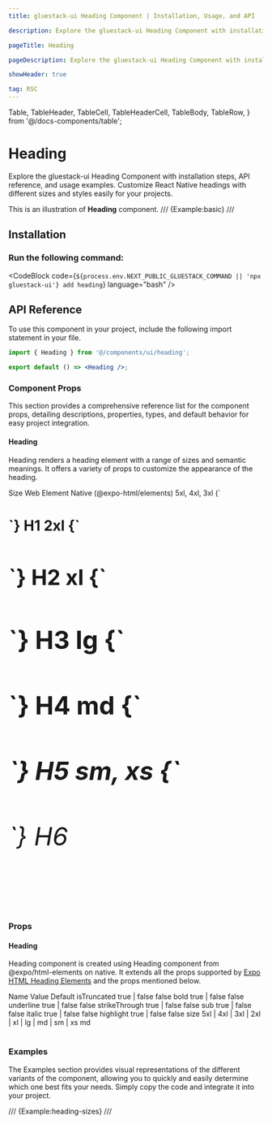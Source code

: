 ```yaml
---
title: gluestack-ui Heading Component | Installation, Usage, and API

description: Explore the gluestack-ui Heading Component with installation steps, API reference, and usage examples. Customize React Native headings with different sizes and styles easily for your projects.

pageTitle: Heading

pageDescription: Explore the gluestack-ui Heading Component with installation steps, API reference, and usage examples. Customize React Native headings with different sizes and styles easily for your projects.

showHeader: true

tag: RSC
---
```


  Table,
  TableHeader,
  TableCell,
  TableHeaderCell,
  TableBody,
  TableRow,
} from '@/docs-components/table';

# Heading

Explore the gluestack-ui Heading Component with installation steps, API reference, and usage examples. Customize React Native headings with different sizes and styles easily for your projects.

This is an illustration of **Heading** component.
/// {Example:basic} ///

## Installation

### Run the following command:

<CodeBlock code={`${process.env.NEXT_PUBLIC_GLUESTACK_COMMAND || 'npx gluestack-ui'} add heading`} language="bash" />

<ManualInstallationNote />

## API Reference

To use this component in your project, include the following import statement in your file.

```jsx
import { Heading } from '@/components/ui/heading';
```

```jsx
export default () => <Heading />;
```

### Component Props

This section provides a comprehensive reference list for the component props, detailing descriptions, properties, types, and default behavior for easy project integration.

#### Heading

Heading renders a heading element with a range of sizes and semantic meanings. It offers a variety of props to customize the appearance of the heading.

<Table>
  <TableBody>
    <TableRow>
      <TableHeaderCell>Size</TableHeaderCell>
      <TableHeaderCell>Web Element</TableHeaderCell>
      <TableHeaderCell>Native (@expo-html/elements)</TableHeaderCell>
    </TableRow>
    <TableRow>
      <TableCell>
        <InlineCode>5xl, 4xl, 3xl</InlineCode>
      </TableCell>
      <TableCell>
        <InlineCode>{`<h1 />`}</InlineCode>
      </TableCell>
      <TableCell>
        <InlineCode>H1</InlineCode>
      </TableCell>
    </TableRow>
    <TableRow>
      <TableCell>
        <InlineCode>2xl</InlineCode>
      </TableCell>
      <TableCell>
        <InlineCode>{`<h2 />`}</InlineCode>
      </TableCell>
      <TableCell>
        <InlineCode>H2</InlineCode>
      </TableCell>
    </TableRow>
    <TableRow>
      <TableCell>
        <InlineCode>xl</InlineCode>
      </TableCell>
      <TableCell>
        <InlineCode>{`<h3 />`}</InlineCode>
      </TableCell>
      <TableCell>
        <InlineCode>H3</InlineCode>
      </TableCell>
    </TableRow>
    <TableRow>
      <TableCell>
        <InlineCode>lg</InlineCode>
      </TableCell>
      <TableCell>
        <InlineCode>{`<h4 />`}</InlineCode>
      </TableCell>
      <TableCell>
        <InlineCode>H4</InlineCode>
      </TableCell>
    </TableRow>
    <TableRow>
      <TableCell>
        <InlineCode>md</InlineCode>
      </TableCell>
      <TableCell>
        <InlineCode>{`<h5 />`}</InlineCode>
      </TableCell>
      <TableCell>
        <InlineCode>H5</InlineCode>
      </TableCell>
    </TableRow>
    <TableRow>
      <TableCell>
        <InlineCode>sm, xs</InlineCode>
      </TableCell>
      <TableCell>
        <InlineCode>{`<h6 />`}</InlineCode>
      </TableCell>
      <TableCell>
        <InlineCode>H6</InlineCode>
      </TableCell>
    </TableRow>
  </TableBody>
</Table>

### Props

#### Heading

Heading component is created using Heading component from @expo/html-elements on native. It extends all the props supported by [Expo HTML Heading Elements](https://www.npmjs.com/package/@expo/html-elements/v/0.0.5) and the props mentioned below.

<Table>
  <TableBody>
    <TableRow>
      <TableHeaderCell>Name</TableHeaderCell>
      <TableHeaderCell>Value</TableHeaderCell>
      <TableHeaderCell>Default</TableHeaderCell>
    </TableRow>
    <TableRow>
      <TableCell>
        <InlineCode>isTruncated</InlineCode>
      </TableCell>
      <TableCell>true | false</TableCell>
      <TableCell>false</TableCell>
    </TableRow>
    <TableRow>
      <TableCell>
        <InlineCode>bold</InlineCode>
      </TableCell>
      <TableCell>true | false</TableCell>
      <TableCell>false</TableCell>
    </TableRow>
    <TableRow>
      <TableCell>
        <InlineCode>underline</InlineCode>
      </TableCell>
      <TableCell>true | false</TableCell>
      <TableCell>false</TableCell>
    </TableRow>
    <TableRow>
      <TableCell>
        <InlineCode>strikeThrough</InlineCode>
      </TableCell>
      <TableCell>true | false</TableCell>
      <TableCell>false</TableCell>
    </TableRow>
    <TableRow>
      <TableCell>
        <InlineCode>sub</InlineCode>
      </TableCell>
      <TableCell>true | false</TableCell>
      <TableCell>false</TableCell>
    </TableRow>
    <TableRow>
      <TableCell>
        <InlineCode>italic</InlineCode>
      </TableCell>
      <TableCell>true | false</TableCell>
      <TableCell>false</TableCell>
    </TableRow>
    <TableRow>
      <TableCell>
        <InlineCode>highlight</InlineCode>
      </TableCell>
      <TableCell>true | false</TableCell>
      <TableCell>false</TableCell>
    </TableRow>
    <TableRow>
      <TableCell>
        <InlineCode>size</InlineCode>
      </TableCell>
      <TableCell>5xl | 4xl | 3xl | 2xl | xl | lg | md | sm | xs</TableCell>
      <TableCell>md</TableCell>
    </TableRow>
  </TableBody>
</Table>

### Examples

The Examples section provides visual representations of the different variants of the component, allowing you to quickly and easily determine which one best fits your needs. Simply copy the code and integrate it into your project.

/// {Example:heading-sizes} ///

